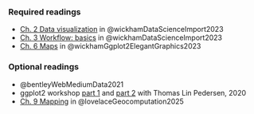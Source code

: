 ### Required readings

-   [Ch. 2 Data visualization](https://r4ds.hadley.nz/data-visualize) in @wickhamDataScienceImport2023
-   [Ch. 3 Workflow: basics](https://r4ds.hadley.nz/workflow-basics) in @wickhamDataScienceImport2023
-   [Ch. 6 Maps](https://ggplot2-book.org/maps.html) in @wickhamGgplot2ElegantGraphics2023

### Optional readings

-   @bentleyWebMediumData2021
-   ggplot2 workshop [part 1](https://www.youtube.com/watch?v=h29g21z0a68) and [part 2](https://www.youtube.com/watch?v=0m4yywqNPVY) with Thomas Lin Pedersen, 2020
-   [Ch. 9 Mapping](https://r.geocompx.org/mapping) in @lovelaceGeocomputation2025
